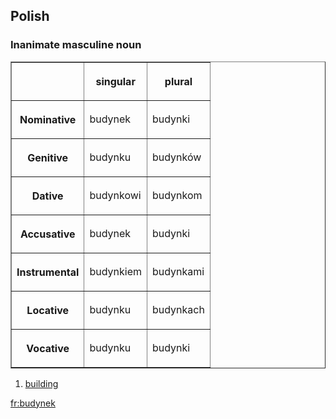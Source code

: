 ==Polish==
===Inanimate masculine noun===
<table border=1>
<tr><th><th>singular<th>plural</tr>
<tr><th>Nominative<td>budynek<td>budynki</tr>
<tr><th>Genitive<td>budynku<td>budynków</tr>
<tr><th>Dative<td>budynkowi<td>budynkom</tr>
<tr><th>Accusative<td>budynek<td>budynki</tr>
<tr><th>Instrumental<td>budynkiem<td>budynkami</tr>
<tr><th>Locative<td>budynku<td>budynkach</tr>
<tr><th>Vocative<td>budynku<td>budynki</tr>
</table>

#[[building]]
[[fr:budynek]]